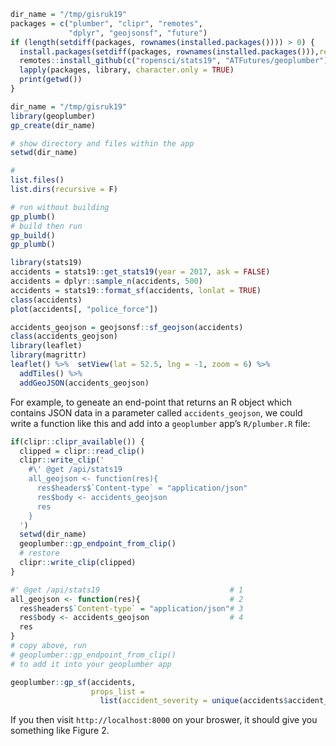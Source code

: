 
```r
dir_name = "/tmp/gisruk19"
packages = c("plumber", "clipr", "remotes", 
             "dplyr", "geojsonsf", "future")
if (length(setdiff(packages, rownames(installed.packages()))) > 0) {
  install.packages(setdiff(packages, rownames(installed.packages())),repos='http://cran.us.r-project.org')
  remotes::install_github(c("ropensci/stats19", "ATFutures/geoplumber"))
  lapply(packages, library, character.only = TRUE)
  print(getwd())
}
```
```r
dir_name = "/tmp/gisruk19"
library(geoplumber)
gp_create(dir_name)

# show directory and files within the app
setwd(dir_name)

# 
list.files()
list.dirs(recursive = F)

# run without building
gp_plumb()
# build then run
gp_build()
gp_plumb()

```

```r
library(stats19)
accidents = stats19::get_stats19(year = 2017, ask = FALSE)
accidents = dplyr::sample_n(accidents, 500)
accidents = stats19::format_sf(accidents, lonlat = TRUE)
class(accidents)
plot(accidents[, "police_force"])
```
```r
accidents_geojson = geojsonsf::sf_geojson(accidents)
class(accidents_geojson)
library(leaflet)
library(magrittr)
leaflet() %>%  setView(lat = 52.5, lng = -1, zoom = 6) %>% 
  addTiles() %>% 
  addGeoJSON(accidents_geojson)
```
For example, to geneate an end-point that returns an R object which contains JSON data in a parameter called `accidents_geojson`, we could write a function like this and add into a `geoplumber` app's `R/plumber.R` file:

```r
if(clipr::clipr_available()) {
  clipped = clipr::read_clip()
  clipr::write_clip('
    #\' @get /api/stats19
    all_geojson <- function(res){
      res$headers$`Content-type` = "application/json"
      res$body <- accidents_geojson
      res
    }
  ')
  setwd(dir_name)
  geoplumber::gp_endpoint_from_clip()
  # restore
  clipr::write_clip(clipped)
}
```

```r
#' @get /api/stats19                             # 1
all_geojson <- function(res){                    # 2
  res$headers$`Content-type` = "application/json"# 3
  res$body <- accidents_geojson                  # 4
  res
}
# copy above, run
# geoplumber::gp_endpoint_from_clip() 
# to add it into your geoplumber app
```

```r
geoplumber::gp_sf(accidents, 
                  props_list = 
                    list(accident_severity = unique(accidents$accident_severity)))
```

If you then visit `http://localhost:8000` on your broswer, it should give you something like Figure 2.
